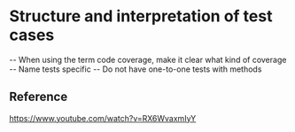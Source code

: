 = Structure and interpretation of test cases =

-- When using the term code coverage, make it clear what kind of coverage
-- Name tests specific
-- Do not have one-to-one tests with methods

== Reference == 
[[https://www.youtube.com/watch?v=RX6WvaxmIyY]]
